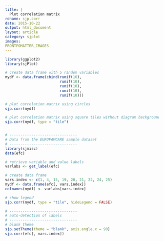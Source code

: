 ```yaml
---
title: |
  Plot correlation matrix
rdname: sjp.corr
date: 2015-10-22
output: html_document
layout: article
category: sjplot
images:
FRONTFOMATTER_IMAGES
---
```


```r
library(ggplot2)
library(sjPlot)
```

```r
# create data frame with 5 random variables
mydf <- data.frame(cbind(runif(10),
                         runif(10),
                         runif(10),
                         runif(10),
                         runif(10)))

# plot correlation matrix using circles
sjp.corr(mydf)

# plot correlation matrix using square tiles without diagram background
sjp.corr(mydf, type = "tile")


# -------------------------------
# Data from the EUROFAMCARE sample dataset
# -------------------------------
library(sjmisc)
data(efc)

# retrieve variable and value labels
varlabs <- get_label(efc)

# create data frame
vars.index <- c(1, 4, 15, 19, 20, 21, 22, 24, 25)
mydf <- data.frame(efc[, vars.index])
colnames(mydf) <- varlabs[vars.index]

# show legend
sjp.corr(mydf, type = "tile", hideLegend = FALSE)

# -------------------------------
# auto-detection of labels
# -------------------------------
# blank theme
sjp.setTheme(theme = "blank", axis.angle.x = 90)
sjp.corr(efc[, vars.index])



```